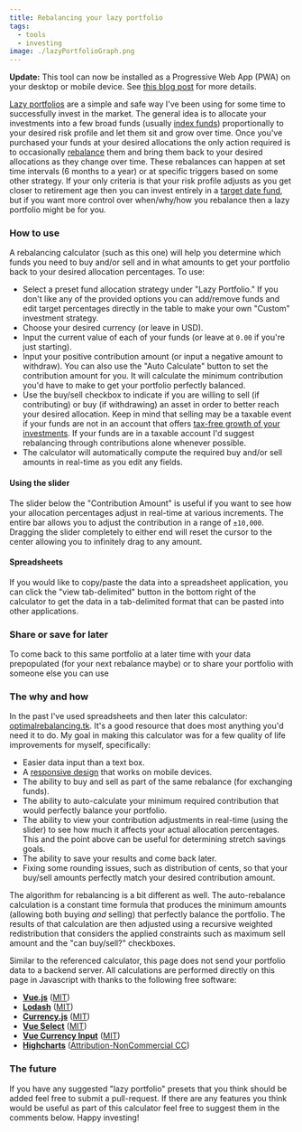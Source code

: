 ```yaml
---
title: Rebalancing your lazy portfolio
tags:
  - tools
  - investing
image: ./lazyPortfolioGraph.png
---
```


<aside class={styles.update}>
  <p>
  <b>Update:</b> This tool can now be installed as a Progressive Web App (PWA) on your desktop or mobile device. See
  <a href="/blog/2023/5-28-new-pwa-tools-section">this blog post</a> for more details.
  </p>
</aside>

[Lazy portfolios](https://www.bogleheads.org/wiki/Lazy_portfolios) are a simple and safe way I've been
using for some time to successfully invest in the market. The general idea is to allocate your investments into a few
broad funds (usually [index funds](https://www.bogleheads.org/wiki/Index_fund)) proportionally to your desired risk
profile and let them sit and grow over time. Once you've purchased your funds at your desired allocations the
only action required is to occasionally [rebalance](https://www.bogleheads.org/wiki/Rebalancing) them and bring
them back to your desired allocations as they change over time. These rebalances can happen at set time
intervals (6 months to a year) or at specific triggers based on some other strategy. If your only criteria is that
your risk profile adjusts as you get closer to retirement age then you can invest entirely in
a [target date fund](https://www.bogleheads.org/wiki/Target_date_funds), but if you want more control over
when/why/how you rebalance then a lazy portfolio might be for you.

<figure>
    <LazyPortfolioWrapper
      client:only="vue"
      />
</figure>

### How to use

A rebalancing calculator (such as this one) will help you determine which funds you need to buy and/or sell and in
what amounts to get your portfolio back to your desired allocation percentages. To use:

* Select a preset fund allocation strategy under "Lazy Portfolio." If you don't like any of the provided options you can add/remove funds and
  edit target percentages directly in the table to make your own "Custom" investment strategy.
* Choose your desired currency (or leave in USD).
* Input the current value of each of your funds (or leave at `0.00` if you're just starting).
* Input your positive contribution amount (or input a negative amount to withdraw). You can also use the
  "Auto Calculate" button to set the contribution amount for you. It will calculate the minimum contribution
  you'd have to make to get your portfolio perfectly balanced.
* Use the buy/sell checkbox to indicate if you are willing to sell (if contributing) or buy (if withdrawing) an asset
  in order to better reach your desired allocation. Keep in mind that selling may be a taxable event if your funds
  are not in an account that offers
  [tax-free growth of your investments](https://www.bogleheads.org/wiki/Tax_basics#Tax-advantaged_accounts).
  If your funds are in a taxable account I'd suggest rebalancing through contributions alone whenever possible.
* The calculator will automatically compute the required buy and/or sell amounts in real-time as you edit any fields.

#### Using the slider
  The slider below the "Contribution Amount" is useful if you want to see how your allocation percentages adjust in
  real-time at various increments. The entire bar allows you to adjust the contribution in a range of `±10,000`.
  Dragging the slider completely to either end will reset the cursor to the center allowing you to infinitely
  drag to any amount.

#### Spreadsheets
  If you would like to copy/paste the data into a spreadsheet application, you can click the "view tab-delimited"
  button in the bottom right of the calculator to get the data in a tab-delimited format that can be pasted into other
  applications.

### Share or save for later

<p>
  To come back to this same portfolio at a later time with your data prepopulated (for your next rebalance maybe) or
  to share your portfolio with someone else you can use
  <LinkWrapper client:only="vue"></LinkWrapper>
</p>

### The why and how

In the past I've used spreadsheets and then later this calculator: [optimalrebalancing.tk](http://optimalrebalancing.tk/).
It's a good resource that does most anything you'd need it to do. My goal in making this calculator was for a few
quality of life improvements for myself, specifically:
 * Easier data input than a text box.
 * A [responsive design](https://en.wikipedia.org/wiki/Responsive_web_design) that works on mobile devices.
 * The ability to buy and sell as part of the same rebalance (for exchanging funds).
 * The ability to auto-calculate your minimum required contribution that would perfectly balance your portfolio.
 * The ability to view your contribution adjustments in real-time (using the slider) to see how much it affects your
   actual allocation percentages. This and the point above can be useful for determining stretch savings goals.
 * The ability to save your results and come back later.
 * Fixing some rounding issues, such as distribution of cents, so that your buy/sell amounts perfectly match your
   desired contribution amount.

The algorithm for rebalancing is a bit different as well. The auto-rebalance calculation is a constant time formula
that produces the minimum amounts (allowing both buying _and_ selling) that perfectly balance the portfolio. The results
of that calculation are then adjusted using a recursive weighted redistribution that considers the applied
constraints such as maximum sell amount and the "can buy/sell?" checkboxes.

Similar to the referenced calculator, this page does not send your portfolio data to a backend server. All
calculations are performed directly on this page in Javascript with thanks to the following free software:

* [**Vue.js**](https://vuejs.org/) ([MIT](https://github.com/vuejs/vue/blob/dev/LICENSE))
* [**Lodash**](https://lodash.com/) ([MIT](https://github.com/lodash/lodash/blob/master/LICENSE))
* [**Currency.js**](https://currency.js.org/) ([MIT](https://github.com/scurker/currency.js/blob/master/license))
* [**Vue Select**](https://vue-select.org/) ([MIT](https://github.com/sagalbot/vue-select/blob/master/LICENSE.md))
* [**Vue Currency Input**](https://dm4t2.github.io/vue-currency-input/) ([MIT](https://github.com/dm4t2/vue-currency-input/blob/master/LICENSE))
* [**Highcharts**](https://www.highcharts.com/) ([Attribution-NonCommercial CC](https://creativecommons.org/licenses/by-nc/3.0/us/))

### The future

If you have any suggested "lazy portfolio" presets that you think should be added feel free to submit a pull-request.
If there are any features you think would be useful as part of this calculator feel free to suggest them in the
comments below. Happy investing!
